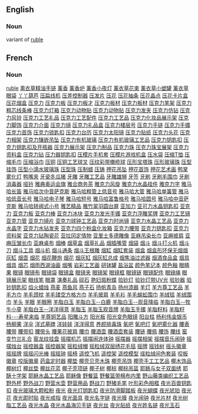 ==English==
===Noun===
variant of [[ruble]]

==French==
===Noun===
[[ruble]]
[http:/www.88558888.com/lipin043/001.htm 熏衣草精油手链]
[http:/www.88558888.com/lipin043/002.htm 薰香]
[http:/www.88558888.com/lipin043/003.htm 薰香炉]
[http:/www.88558888.com/lipin043/004.htm 薰香小夜灯]
[http:/www.88558888.com/lipin043/005.htm 薰衣草花束]
[http:/www.88558888.com/lipin043/006.htm 薰衣草小塑罐]
[http:/www.88558888.com/lipin043/007.htm 薰衣草眼袋]
[http:/www.88558888.com/lipin043/008.htm 丫丫葫芦]
[http:/www.88558888.com/lipin043/009.htm 压扁线机]
[http:/www.88558888.com/lipin043/010.htm 压差控制器]
[http:/www.88558888.com/lipin043/011.htm 压发片]
[http:/www.88558888.com/lipin043/012.htm 压花]
[http:/www.88558888.com/lipin043/013.htm 压花抽条]
[http:/www.88558888.com/lipin043/014.htm 压花晶点]
[http:/www.88558888.com/lipin043/015.htm 压花卡片盒]
[http:/www.88558888.com/lipin043/016.htm 压花烟盒]
[http:/www.88558888.com/lipin043/017.htm 压克力]
[http:/www.88558888.com/lipin043/018.htm 压克力板]
[http:/www.88558888.com/lipin043/019.htm 压克力板才]
[http:/www.88558888.com/lipin043/020.htm 压克力板材]
[http:/www.88558888.com/lipin043/021.htm 压克力板材]
[http:/www.88558888.com/lipin043/022.htm 压克力笔架]
[http:/www.88558888.com/lipin043/023.htm 压克力粗芯线条棒]
[http:/www.88558888.com/lipin043/024.htm 压克力灯箱]
[http:/www.88558888.com/lipin043/025.htm 压克力动物贴]
[http:/www.88558888.com/lipin043/026.htm 压克力动物贴]
[http:/www.88558888.com/lipin043/027.htm 压克力发夹]
[http:/www.88558888.com/lipin043/028.htm 压克力仿钻]
[http:/www.88558888.com/lipin043/029.htm 压克力风铃]
[http:/www.88558888.com/lipin043/030.htm 压克力工艺礼品]
[http:/www.88558888.com/lipin043/031.htm 压克力工艺配件]
[http:/www.88558888.com/lipin043/032.htm 压克力工艺品]
[http:/www.88558888.com/lipin043/033.htm 压克力化妆品展示架]
[http:/www.88558888.com/lipin043/034.htm 压克力脚饰]
[http:/www.88558888.com/lipin043/035.htm 压克力介面]
[http:/www.88558888.com/lipin043/036.htm 压克力镜]
[http:/www.88558888.com/lipin043/037.htm 压克力礼品盒]
[http:/www.88558888.com/lipin043/038.htm 压克力楼层号]
[http:/www.88558888.com/lipin043/039.htm 压克力手链]
[http:/www.88558888.com/lipin043/040.htm 压克力手镯]
[http:/www.88558888.com/lipin043/041.htm 压克力首饰]
[http:/www.88558888.com/lipin043/042.htm 压克力锁匙扣]
[http:/www.88558888.com/lipin043/043.htm 压克力台历]
[http:/www.88558888.com/lipin043/044.htm 压克力太阳镜]
[http:/www.88558888.com/lipin043/045.htm 压克力贴纸]
[http:/www.88558888.com/lipin043/046.htm 压克力头花]
[http:/www.88558888.com/lipin043/047.htm 压克力相架]
[http:/www.88558888.com/lipin043/048.htm 压克力镶嵌吊坠]
[http:/www.88558888.com/lipin043/049.htm 压克力有机玻璃]
[http:/www.88558888.com/lipin043/050.htm 压克力有机玻璃工艺品]
[http:/www.88558888.com/lipin043/051.htm 压克力钥匙扣]
[http:/www.88558888.com/lipin043/052.htm 压克力钥匙扣及开瓶器]
[http:/www.88558888.com/lipin043/053.htm 压克力展示架]
[http:/www.88558888.com/lipin043/054.htm 压克力制品]
[http:/www.88558888.com/lipin043/055.htm 压克力珠]
[http:/www.88558888.com/lipin043/056.htm 压克力珠宝展架]
[http:/www.88558888.com/lipin043/057.htm 压克力资料盒]
[http:/www.88558888.com/lipin043/058.htm 压克力钻]
[http:/www.88558888.com/lipin043/059.htm 压力器钥匙扣]
[http:/www.88558888.com/lipin043/060.htm 压模片手机套]
[http:/www.88558888.com/lipin043/061.htm 压模片游戏机盒]
[http:/www.88558888.com/lipin043/062.htm 压水袋]
[http:/www.88558888.com/lipin043/063.htm 压缩T恤]
[http:/www.88558888.com/lipin043/064.htm 压缩毛巾]
[http:/www.88558888.com/lipin043/065.htm 压缩浴巾]
[http:/www.88558888.com/lipin043/066.htm 压铜]
[http:/www.88558888.com/lipin043/067.htm 压铜工艺球叉]
[http:/www.88558888.com/lipin043/068.htm 压纹彩带橄榄球]
[http:/www.88558888.com/lipin043/069.htm 压形宝塔珠]
[http:/www.88558888.com/lipin043/070.htm 压形玻璃珠]
[http:/www.88558888.com/lipin043/071.htm 压型挂饰]
[http:/www.88558888.com/lipin043/072.htm 压型小滴水玻璃珠]
[http:/www.88558888.com/lipin043/073.htm 压型珠]
[http:/www.88558888.com/lipin043/074.htm 压制蜡]
[http:/www.88558888.com/lipin043/075.htm 压铸]
[http:/www.88558888.com/lipin043/076.htm 押花吊坠]
[http:/www.88558888.com/lipin043/077.htm 押花首饰]
[http:/www.88558888.com/lipin043/078.htm 押花艺术画]
[http:/www.88558888.com/lipin043/079.htm 鸭掌雾化灯]
[http:/www.88558888.com/lipin043/080.htm 鸭嘴夹]
[http:/www.88558888.com/lipin043/081.htm 牙瓷冬瓜猪]
[http:/www.88558888.com/lipin043/082.htm 牙雕]
[http:/www.88558888.com/lipin043/083.htm 牙雕工艺品]
[http:/www.88558888.com/lipin043/084.htm 牙雕雄狮]
[http:/www.88558888.com/lipin043/085.htm 牙签]
[http:/www.88558888.com/lipin043/086.htm 牙刷]
[http:/www.88558888.com/lipin043/087.htm 牙刷毛围巾]
[http:/www.88558888.com/lipin043/088.htm 牙刷消毒器]
[http:/www.88558888.com/lipin043/089.htm 哑钤]
[http:/www.88558888.com/lipin043/090.htm 雅典奥运会旗]
[http:/www.88558888.com/lipin043/091.htm 雅合商务茶]
[http:/www.88558888.com/lipin043/092.htm 雅克力风旋]
[http:/www.88558888.com/lipin043/093.htm 雅克力水晶挂件]
[http:/www.88558888.com/lipin043/094.htm 雅克力字]
[http:/www.88558888.com/lipin043/095.htm 雅马哈长笛]
[http:/www.88558888.com/lipin043/096.htm 雅马哈次中音萨克斯]
[http:/www.88558888.com/lipin043/097.htm 雅马哈粗管上低音号]
[http:/www.88558888.com/lipin043/098.htm 雅马哈大管]
[http:/www.88558888.com/lipin043/099.htm 雅马哈单簧管]
[http:/www.88558888.com/lipin043/100.htm 雅马哈低音长号]
[http:/www.88558888.com/lipin043/101.htm 雅马哈电子琴]
[http:/www.88558888.com/lipin043/102.htm 雅马哈短号]
[http:/www.88558888.com/lipin043/103.htm 雅马哈富鲁格号]
[http:/www.88558888.com/lipin043/104.htm 雅马哈圆号]
[http:/www.88558888.com/lipin043/105.htm 雅马哈中音萨克斯]
[http:/www.88558888.com/lipin043/106.htm 雅马哈转阀式小号]
[http:/www.88558888.com/lipin043/107.htm 雅艺精品]
[http:/www.88558888.com/lipin043/108.htm 雅竹翠羽圆台屏]
[http:/www.88558888.com/lipin043/109.htm 亚加力]
[http:/www.88558888.com/lipin043/110.htm 亚可力水晶钥匙扣]
[http:/www.88558888.com/lipin043/111.htm 亚克力]
[http:/www.88558888.com/lipin043/112.htm 亚克力板]
[http:/www.88558888.com/lipin043/113.htm 亚克力棒]
[http:/www.88558888.com/lipin043/114.htm 亚克力冰块]
[http:/www.88558888.com/lipin043/115.htm 亚克力发光手镯]
[http:/www.88558888.com/lipin043/116.htm 亚克力浮雕奖牌]
[http:/www.88558888.com/lipin043/117.htm 亚克力工艺镜]
[http:/www.88558888.com/lipin043/118.htm 亚克力管]
[http:/www.88558888.com/lipin043/119.htm 亚克力镜片]
[http:/www.88558888.com/lipin043/120.htm 亚克力球钟工艺品]
[http:/www.88558888.com/lipin043/121.htm 亚克力时尚镜]
[http:/www.88558888.com/lipin043/122.htm 亚克力水晶工艺品]
[http:/www.88558888.com/lipin043/123.htm 亚克力水晶字]
[http:/www.88558888.com/lipin043/124.htm 亚克力水钻发夹]
[http:/www.88558888.com/lipin043/125.htm 亚克力四个粉盒化妆箱]
[http:/www.88558888.com/lipin043/126.htm 亚克力腰带]
[http:/www.88558888.com/lipin043/127.htm 亚克力钥匙扣]
[http:/www.88558888.com/lipin043/128.htm 亚克力资料架]
[http:/www.88558888.com/lipin043/129.htm 亚克力钻陶瓷花]
[http:/www.88558888.com/lipin043/130.htm 亚拉冈定情物]
[http:/www.88558888.com/lipin043/131.htm 亚里士多德雕像]
[http:/www.88558888.com/lipin043/132.htm 亚麻吊染长巾]
[http:/www.88558888.com/lipin043/133.htm 亚麻披肩]
[http:/www.88558888.com/lipin043/134.htm 亚麻压皱长巾]
[http:/www.88558888.com/lipin043/135.htm 亚麻桌布]
[http:/www.88558888.com/lipin043/136.htm 烟棒]
[http:/www.88558888.com/lipin043/137.htm 烟草盒]
[http:/www.88558888.com/lipin043/138.htm 烟草礼品]
[http:/www.88558888.com/lipin043/139.htm 烟插嘴管]
[http:/www.88558888.com/lipin043/140.htm 烟袋]
[http:/www.88558888.com/lipin043/141.htm 烟斗]
[http:/www.88558888.com/lipin043/142.htm 烟斗打火机]
[http:/www.88558888.com/lipin043/143.htm 烟斗刀]
[http:/www.88558888.com/lipin043/144.htm 烟斗工具]
[http:/www.88558888.com/lipin043/145.htm 烟斗机]
[http:/www.88558888.com/lipin043/146.htm 烟斗通条]
[http:/www.88558888.com/lipin043/147.htm 烟斗王根雕]
[http:/www.88558888.com/lipin043/148.htm 烟缸]
[http:/www.88558888.com/lipin043/149.htm 烟缸套装]
[http:/www.88558888.com/lipin043/150.htm 烟盒]
[http:/www.88558888.com/lipin043/151.htm 烟盒形环保无烟烟灰缸]
[http:/www.88558888.com/lipin043/152.htm 烟壶]
[http:/www.88558888.com/lipin043/153.htm 烟花]
[http:/www.88558888.com/lipin043/154.htm 烟花鞭炮]
[http:/www.88558888.com/lipin043/155.htm 烟花]
[http:/www.88558888.com/lipin043/156.htm 烟灰缸]
[http:/www.88558888.com/lipin043/157.htm 烟灰缸总成]
[http:/www.88558888.com/lipin043/158.htm 烟焦油过滤器]
[http:/www.88558888.com/lipin043/159.htm 烟酒食品盒]
[http:/www.88558888.com/lipin043/160.htm 烟具]
[http:/www.88558888.com/lipin043/161.htm 烟具]
[http:/www.88558888.com/lipin043/162.htm 烟芯]
[http:/www.88558888.com/lipin043/163.htm 烟雨西湖油画]
[http:/www.88558888.com/lipin043/164.htm 烟嘴]
[http:/www.88558888.com/lipin043/165.htm 岩彩工艺画]
[http:/www.88558888.com/lipin043/166.htm 研钵罐]
[http:/www.88558888.com/lipin043/167.htm 盐浴盆]
[http:/www.88558888.com/lipin043/168.htm 颜色笔记本]
[http:/www.88558888.com/lipin043/169.htm 颜色釉]
[http:/www.88558888.com/lipin043/170.htm 眼睛果]
[http:/www.88558888.com/lipin043/171.htm 眼镜]
[http:/www.88558888.com/lipin043/172.htm 眼镜布]
[http:/www.88558888.com/lipin043/173.htm 眼镜袋]
[http:/www.88558888.com/lipin043/174.htm 眼镜盒]
[http:/www.88558888.com/lipin043/175.htm 眼镜夹]
[http:/www.88558888.com/lipin043/176.htm 眼镜架]
[http:/www.88558888.com/lipin043/177.htm 眼镜框]
[http:/www.88558888.com/lipin043/178.htm 眼镜链]
[http:/www.88558888.com/lipin043/179.htm 眼镜配件]
[http:/www.88558888.com/lipin043/180.htm 眼镜绳]
[http:/www.88558888.com/lipin043/181.htm 眼镜展示架]
[http:/www.88558888.com/lipin043/182.htm 眼线笔]
[http:/www.88558888.com/lipin043/183.htm 眼罩]
[http:/www.88558888.com/lipin043/184.htm 演奏礼品]
[http:/www.88558888.com/lipin043/185.htm 砚石]
[http:/www.88558888.com/lipin043/186.htm 艳妇斑粉蝶]
[http:/www.88558888.com/lipin043/187.htm 验钞灯]
[http:/www.88558888.com/lipin043/188.htm 验钞灯带UV光]
[http:/www.88558888.com/lipin043/189.htm 验钞器]
[http:/www.88558888.com/lipin043/190.htm 验钞钥匙扣]
[http:/www.88558888.com/lipin043/191.htm 焰火蜡烛]
[http:/www.88558888.com/lipin043/192.htm 燕麦]
[http:/www.88558888.com/lipin043/193.htm 燕鱼风]
[http:/www.88558888.com/lipin043/194.htm 燕子石]
[http:/www.88558888.com/lipin043/195.htm 扬帆青岛]
[http:/www.88558888.com/lipin043/196.htm 扬州漆器]
[http:/www.88558888.com/lipin043/197.htm 羊灯]
[http:/www.88558888.com/lipin043/198.htm 羊方尊工艺品]
[http:/www.88558888.com/lipin043/199.htm 羊毛方巾]
[http:/www.88558888.com/lipin043/200.htm 羊毛颈枕]
[http:/www.88558888.com/lipin043/201.htm 羊毛镂空方格方巾]
[http:/www.88558888.com/lipin043/202.htm 羊毛披肩]
[http:/www.88558888.com/lipin043/203.htm 羊毛衫]
[http:/www.88558888.com/lipin043/204.htm 羊毛蜈蚣围巾]
[http:/www.88558888.com/lipin043/205.htm 羊绒毯]
[http:/www.88558888.com/lipin043/206.htm 羊绒围巾]
[http:/www.88558888.com/lipin043/207.htm 羊头]
[http:/www.88558888.com/lipin043/208.htm 羊眼]
[http:/www.88558888.com/lipin043/209.htm 羊眼圈]
[http:/www.88558888.com/lipin043/210.htm 羊脂白玉]
[http:/www.88558888.com/lipin043/211.htm 羊脂白玉--白鹿]
[http:/www.88558888.com/lipin043/212.htm 羊脂白玉--观音降临]
[http:/www.88558888.com/lipin043/213.htm 羊脂白玉--牧牛小童]
[http:/www.88558888.com/lipin043/214.htm 羊脂白玉--洋洋得意]
[http:/www.88558888.com/lipin043/215.htm 羊脂玉]
[http:/www.88558888.com/lipin043/216.htm 羊脂玉观音牌]
[http:/www.88558888.com/lipin043/217.htm 羊脂玉手镯]
[http:/www.88558888.com/lipin043/218.htm 羊脂籽料]
[http:/www.88558888.com/lipin043/219.htm 羊脂籽料---寿星来临]
[http:/www.88558888.com/lipin043/220.htm 羊尊铜艺品]
[http:/www.88558888.com/lipin043/221.htm 阳雕斗方]
[http:/www.88558888.com/lipin043/222.htm 阳光板]
[http:/www.88558888.com/lipin043/223.htm 阳光变色眼镜]
[http:/www.88558888.com/lipin043/224.htm 阳台柱]
[http:/www.88558888.com/lipin043/225.htm 杨利伟金银币]
[http:/www.88558888.com/lipin043/226.htm 杨柳果]
[http:/www.88558888.com/lipin043/227.htm 洋伞]
[http:/www.88558888.com/lipin043/228.htm 洋式墓碑]
[http:/www.88558888.com/lipin043/229.htm 洋娃娃]
[http:/www.88558888.com/lipin043/230.htm 洋洋得意]
[http:/www.88558888.com/lipin043/231.htm 养颜排毒珠]
[http:/www.88558888.com/lipin043/232.htm 氧吧]
[http:/www.88558888.com/lipin043/233.htm 氧吧灯]
[http:/www.88558888.com/lipin043/234.htm 氧吧雾化器]
[http:/www.88558888.com/lipin043/235.htm 腰表]
[http:/www.88558888.com/lipin043/236.htm 腰带]
[http:/www.88558888.com/lipin043/237.htm 腰带扣]
[http:/www.88558888.com/lipin043/238.htm 腰带头]
[http:/www.88558888.com/lipin043/239.htm 腰果花披肩]
[http:/www.88558888.com/lipin043/240.htm 腰巾]
[http:/www.88558888.com/lipin043/241.htm 腰酒壶]
[http:/www.88558888.com/lipin043/242.htm 腰酒壶套装]
[http:/www.88558888.com/lipin043/243.htm 腰链]
[http:/www.88558888.com/lipin043/244.htm 腰佩]
[http:/www.88558888.com/lipin043/245.htm 腰饰]
[http:/www.88558888.com/lipin043/246.htm 腰线]
[http:/www.88558888.com/lipin043/247.htm 窑变竹兰礼合]
[http:/www.88558888.com/lipin043/248.htm 窑龙纹挂盘]
[http:/www.88558888.com/lipin043/249.htm 摇摆机芯]
[http:/www.88558888.com/lipin043/250.htm 摇摆闹连体钟]
[http:/www.88558888.com/lipin043/251.htm 摇摆器]
[http:/www.88558888.com/lipin043/252.htm 摇摆相架]
[http:/www.88558888.com/lipin043/253.htm 摇摆音乐闹钟]
[http:/www.88558888.com/lipin043/254.htm 摇摆烛台]
[http:/www.88558888.com/lipin043/255.htm 摇控器盒]
[http:/www.88558888.com/lipin043/256.htm 摇控器架]
[http:/www.88558888.com/lipin043/257.htm 摇粒绒帽]
[http:/www.88558888.com/lipin043/258.htm 摇粒绒双层绣花毛毯]
[http:/www.88558888.com/lipin043/259.htm 摇牌]
[http:/www.88558888.com/lipin043/260.htm 摇钱树]
[http:/www.88558888.com/lipin043/261.htm 摇头徽章]
[http:/www.88558888.com/lipin043/262.htm 摇摇牌]
[http:/www.88558888.com/lipin043/263.htm 摇摇闪光棒]
[http:/www.88558888.com/lipin043/264.htm 摇摇钟]
[http:/www.88558888.com/lipin043/265.htm 摇椅]
[http:/www.88558888.com/lipin043/266.htm 遥控飞机]
[http:/www.88558888.com/lipin043/267.htm 遥控架]
[http:/www.88558888.com/lipin043/268.htm 遥控模型]
[http:/www.88558888.com/lipin043/269.htm 瑶粒绒间色套装]
[http:/www.88558888.com/lipin043/270.htm 咬板徽章]
[http:/www.88558888.com/lipin043/271.htm 咬版徽章]
[http:/www.88558888.com/lipin043/272.htm 药盒定时器]
[http:/www.88558888.com/lipin043/273.htm 椰垫]
[http:/www.88558888.com/lipin043/274.htm 椰壳贝壳木珠]
[http:/www.88558888.com/lipin043/275.htm 椰壳吊饰]
[http:/www.88558888.com/lipin043/276.htm 椰壳手工工艺品]
[http:/www.88558888.com/lipin043/277.htm 椰木饰品]
[http:/www.88558888.com/lipin043/278.htm 椰树灯]
[http:/www.88558888.com/lipin043/279.htm 椰丝垫]
[http:/www.88558888.com/lipin043/280.htm 椰丝花蓝]
[http:/www.88558888.com/lipin043/281.htm 椰子壳项链]
[http:/www.88558888.com/lipin043/282.htm 椰子树]
[http:/www.88558888.com/lipin043/283.htm 椰棕]
[http:/www.88558888.com/lipin043/284.htm 椰棕吊篮]
[http:/www.88558888.com/lipin043/285.htm 耶鲧与女子双面绣]
[http:/www.88558888.com/lipin043/286.htm 耶酥十字架]
[http:/www.88558888.com/lipin043/287.htm 耶稣水晶工艺品]
[http:/www.88558888.com/lipin043/288.htm 耶稣像]
[http:/www.88558888.com/lipin043/289.htm 野餐篮]
[http:/www.88558888.com/lipin043/290.htm 野餐篮带棉布内里]
[http:/www.88558888.com/lipin043/291.htm 野山藤类编织工艺品]
[http:/www.88558888.com/lipin043/292.htm 野外杯]
[http:/www.88558888.com/lipin043/293.htm 野外战刀]
[http:/www.88558888.com/lipin043/294.htm 野营水壶]
[http:/www.88558888.com/lipin043/295.htm 野营用品]
[http:/www.88558888.com/lipin043/296.htm 野战刀]
[http:/www.88558888.com/lipin043/297.htm 野猪毛笔]
[http:/www.88558888.com/lipin043/298.htm 叶形彩色相框]
[http:/www.88558888.com/lipin043/299.htm 夜光百兽钥匙扣]
[http:/www.88558888.com/lipin043/300.htm 夜光玻璃大颗粒粉]
[http:/www.88558888.com/lipin043/301.htm 夜光]
[http:/www.88558888.com/lipin043/302.htm 夜光灯钥匙扣]
[http:/www.88558888.com/lipin043/303.htm 夜光防滑脚踏板]
[http:/www.88558888.com/lipin043/304.htm 夜光蝴蝶]
[http:/www.88558888.com/lipin043/305.htm 夜光琥珀]
[http:/www.88558888.com/lipin043/306.htm 夜光花]
[http:/www.88558888.com/lipin043/307.htm 夜光即时贴]
[http:/www.88558888.com/lipin043/308.htm 夜光戒指]
[http:/www.88558888.com/lipin043/309.htm 夜光面具]
[http:/www.88558888.com/lipin043/310.htm 夜光名字链]
[http:/www.88558888.com/lipin043/311.htm 夜光膜]
[http:/www.88558888.com/lipin043/312.htm 夜光闹钟]
[http:/www.88558888.com/lipin043/313.htm 夜光片材]
[http:/www.88558888.com/lipin043/314.htm 夜光树脂工艺品]
[http:/www.88558888.com/lipin043/315.htm 夜光水晶]
[http:/www.88558888.com/lipin043/316.htm 夜光水晶海贝手链]
[http:/www.88558888.com/lipin043/317.htm 夜光丝]
[http:/www.88558888.com/lipin043/318.htm 夜光贴纸]
[http:/www.88558888.com/lipin043/319.htm 夜光姓名链]
[http:/www.88558888.com/lipin043/320.htm 夜光玉石]